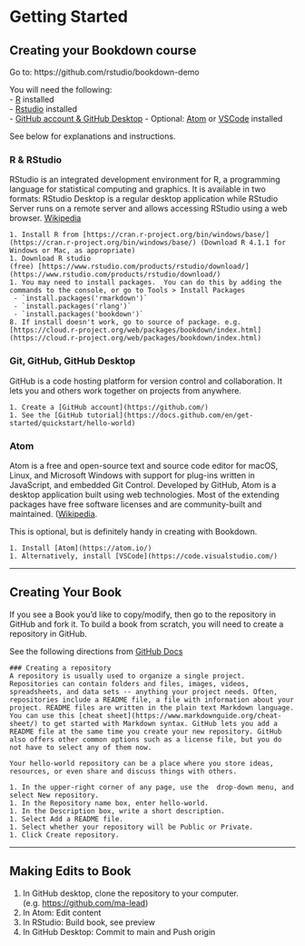 # Getting Started

## Creating your Bookdown course {-}

Go to: https://github.com/rstudio/bookdown-demo

You will need the following:  
- [R](https://cran.r-project.org/bin/windows/base/) installed  
- [Rstudio](https://www.rstudio.com/products/rstudio/download/) installed  
- [GitHub account & GitHub Desktop](https://github.com/)
- Optional: [Atom](https://atom.io/) or [VSCode](https://code.visualstudio.com/) installed  

See below for explanations and instructions.

### R & RStudio {-}
RStudio is an integrated development environment for R, a programming language for statistical computing and graphics. It is available in two formats: RStudio Desktop is a regular desktop application while RStudio Server runs on a remote server and allows accessing RStudio using a web browser. [Wikipedia](https://en.wikipedia.org/wiki/RStudio)

```block
1. Install R from [https://cran.r-project.org/bin/windows/base/](https://cran.r-project.org/bin/windows/base/) (Download R 4.1.1 for Windows or Mac, as appropriate)
1. Download R studio (free) [https://www.rstudio.com/products/rstudio/download/](https://www.rstudio.com/products/rstudio/download/)
1. You may need to install packages.  You can do this by adding the commands to the console, or go to Tools > Install Packages
 - `install.packages('rmarkdown')`
 - `install.packages('rlang')`
 - `install.packages('bookdown')`
8. If install doesn't work, go to source of package. e.g. [https://cloud.r-project.org/web/packages/bookdown/index.html](https://cloud.r-project.org/web/packages/bookdown/index.html)
```

###  Git, GitHub, GitHub Desktop {-}

GitHub is a code hosting platform for version control and collaboration. It lets you and others work together on projects from anywhere.  
```block
1. Create a [GitHub account](https://github.com/)  
1. See the [GitHub tutorial](https://docs.github.com/en/get-started/quickstart/hello-world)  
```

### Atom {-}

Atom is a free and open-source text and source code editor for macOS, Linux, and Microsoft Windows with support for plug-ins written in JavaScript, and embedded Git Control. Developed by GitHub, Atom is a desktop application built using web technologies. Most of the extending packages have free software licenses and are community-built and maintained. ([Wikipedia](https://en.wikipedia.org/wiki/Atom_(text_editor)).    

This is optional, but is definitely handy in creating with Bookdown.
```block
1. Install [Atom](https://atom.io/)  
1. Alternatively, install [VSCode](https://code.visualstudio.com/)
```
---

## Creating Your Book {-}
If you see a Book you'd like to copy/modify, then go to the repository in GitHub and fork it.
To build a book from scratch, you will need to create a repository in GitHub.

See the following directions from [GitHub Docs](https://docs.github.com/en/get-started/quickstart/hello-world)

```block
### Creating a repository
A repository is usually used to organize a single project. Repositories can contain folders and files, images, videos, spreadsheets, and data sets -- anything your project needs. Often, repositories include a README file, a file with information about your project. README files are written in the plain text Markdown language. You can use this [cheat sheet](https://www.markdownguide.org/cheat-sheet/) to get started with Markdown syntax. GitHub lets you add a README file at the same time you create your new repository. GitHub also offers other common options such as a license file, but you do not have to select any of them now.

Your hello-world repository can be a place where you store ideas, resources, or even share and discuss things with others.

1. In the upper-right corner of any page, use the  drop-down menu, and select New repository.  
1. In the Repository name box, enter hello-world.  
1. In the Description box, write a short description.  
1. Select Add a README file.  
1. Select whether your repository will be Public or Private.  
1. Click Create repository.  
```

---

## Making Edits to Book {-}

1. In GitHub desktop, clone the repository to your computer.  (e.g. [https://github.com/ma-lead](https://github.com/ma-lead))
2. In Atom: Edit content
3. In RStudio: Build book, see preview
4. In GitHub Desktop: Commit to main and Push origin
